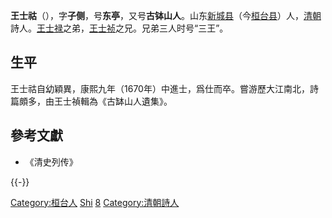 {{Otheruses|other=名为王东亭的其他人物|王东亭}}
{{明清人物信息框
| 姓名 = 王士祜
| 原名 =  
| 圖片名稱= 
| 圖片大小 = 210px
| 圖片說明 = 
| 最高職務 = 
| 國家 = 
| 爵位 = 
| 籍貫 = [[山东|山东]][[新城县|新城县]]
| 族裔 = 漢族
| 旗籍 = 
| 字號 = 字子侧，号东亭，又号古钵山人
| 諡號 = 
| 出生日期 = 明[[崇禎|崇禎]]五年（1632年）
| 出生地點 = [[山东|山东]][[新城县|新城县]]
| 逝世日期 = 清[[康熙|康熙]]二十年（1681年）
| 逝世地點 = [[山东|山东]][[新城县|新城县]]
| 墓葬 =
| 配偶 =
| 親屬 = （兄）[[王士禄|王士禄]]、王士禧、[[王士禎|王士禎]]
| 出身 = 
* 康熙九年庚戌科同進士出身
| 經歷 = 
| 著作 =
}}

'''王士祜'''（{{bd|1632年||1681年|catIdx=X許}}），字'''子侧'''，号'''东亭'''，又号'''古钵山人'''。山东[[新城县|新城县]]（今[[桓台县|桓台县]]）人，[[清朝|清朝]]詩人。[[王士禄|王士禄]]之弟，[[王士祯|王士祯]]之兄。兄弟三人时号“三王”。

== 生平 ==
王士祜自幼穎異，康熙九年（1670年）中進士，爲仕而卒。嘗游歷大江南北，詩篇頗多，由王士禎輯為《古缽山人遺集》。
<!---
==注釋==
{{reflist}}--->

==參考文獻==
*《清史列传》

{{-}}
{{康熙九年庚戌科殿試金榜}}
{{山東新城王氏}}

{{Authority control}}

{{DEFAULTSORT:Wang王}}
[[Category:桓台人|Category:桓台人]]
[[Category:王姓|Shi]]
[[Category:新城王氏|8]]
[[Category:清朝詩人|Category:清朝詩人]]